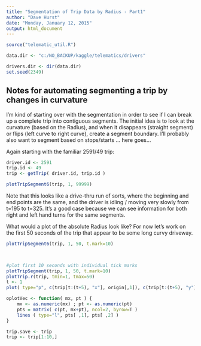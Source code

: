 ```yaml
---
title: "Segmentation of Trip Data by Radius - Part1"
author: "Dave Hurst"
date: "Monday, January 12, 2015"
output: html_document
---
```

```r
source("telematic_util.R")

data.dir <- "c:/NO_BACKUP/kaggle/telematics/drivers"

drivers.dir <- dir(data.dir)
set.seed(2349)
```
## Notes for automating segmenting a trip by changes in curvature

I'm kind of starting over with the segmentation in order to see if I can break up a complete trip into contiguous segments.  The initial idea is to look at the curvature (based on the Radius), and when it disappears (straight segment) or flips (left curve to right curve), create a segment boundary.  I'll probably also want to segment based on stops/starts ... here goes...

Again starting with the familiar 2591/49 trip:
```r
driver.id <- 2591
trip.id <- 49
trip <- getTrip( driver.id, trip.id )

plotTripSegment6(trip, 1, 99999)
```  
Note that this looks like a drive-thru run of sorts, where the beginning and end points are the same, and the driver is idling / moving very slowly from t=195 to t=325.  It's a good case because we can see information for both right and left hand turns for the same segments.

What would a plot of the absolute Radius look like?  For now let's work on the first 50 seconds of the trip that appear to be some long curvy driveway.

```r
plotTripSegment6(trip, 1, 50, t.mark=10)


    
#plot first 10 seconds with individual tick marks
plotTripSegment(trip, 1, 50, t.mark=10)
plotTrip.r(trip, tmin=1, tmax=50)
t <- 1
plot( type="p", c(trip[t:(t+5), "x"], origin[,1]), c(trip[t:(t+5), "y"], origin[,2]), asp=1)

oplotVec <- function( mx, pt ) {
    mx <- as.numeric(mx) ; pt <- as.numeric(pt)
    pts = matrix( c(pt, mx+pt), ncol=2, byrow=T )
    lines ( type="l", pts[ ,1], pts[ ,2] )
}

trip.save <- trip
trip <- trip[1:10,]


```

